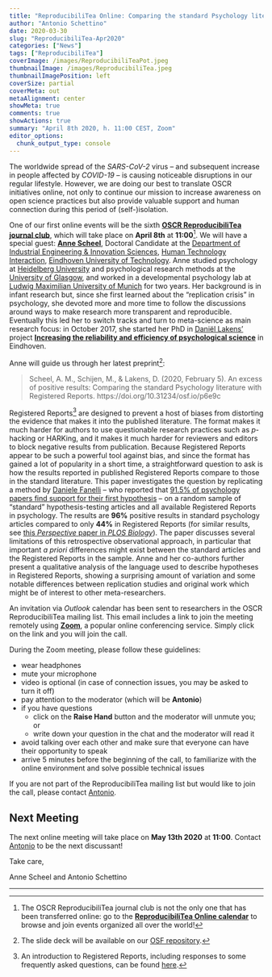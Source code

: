 ```yaml
---
title: "ReproducibiliTea Online: Comparing the standard Psychology literature with Registered Reports"
author: "Antonio Schettino"
date: 2020-03-30
slug: "ReproducibiliTea-Apr2020"
categories: ["News"]
tags: ["ReproducibiliTea"]
coverImage: /images/ReproducibiliTeaPot.jpeg
thumbnailImage: /images/ReproducibiliTea.jpeg
thumbnailImagePosition: left
coverSize: partial
coverMeta: out
metaAlignment: center
showMeta: true
comments: true
showActions: true
summary: "April 8th 2020, h. 11:00 CEST, Zoom"
editor_options: 
  chunk_output_type: console
---
```


The worldwide spread of the *SARS-CoV-2* virus -- and subsequent increase in people affected by *COVID-19* -- is causing noticeable disruptions in our regular lifestyle. However, we are doing our best to translate OSCR initiatives online, not only to continue our mission to increase awareness on open science practices but also provide valuable support and human connection during this period of (self-)isolation.

One of our first online events will be the sixth [**OSCR ReproducibiliTea journal club**](https://www.openscience-rotterdam.com/2019/10/announcement-reproducibilitea/), which will take place on **April 8th** at **11:00**[^1]. We will have a special guest: [**Anne Scheel**](https://research.tue.nl/en/persons/anne-m-scheel), Doctoral Candidate at the [Department of Industrial Engineering & Innovation Sciences](https://research.tue.nl/en/organisations/department-of-industrial-engineering-innovation-sciences), [Human Technology Interaction](https://research.tue.nl/en/organisations/human-technology-interaction), [Eindhoven University of Technology](https://research.tue.nl/en/). Anne studied psychology at [Heidelberg University](https://www.uni-heidelberg.de/en) and psychological research methods at the [University of Glasgow](https://www.gla.ac.uk/), and worked in a developmental psychology lab at [Ludwig Maximilian University of Munich](https://www.en.uni-muenchen.de/index.html) for two years. Her background is in infant research but, since she first learned about the "replication crisis" in psychology, she devoted more and more time to follow the discussions around ways to make research more transparent and reproducible. Eventually this led her to switch tracks and turn to meta-science as main research focus: in October 2017, she started her PhD in [Daniël Lakens’](https://www.tue.nl/en/research/researchers/daniel-lakens/) project [**Increasing the reliability and efficiency of psychological science**](https://www.tue.nl/en/research/research-groups/human-technology-interaction/projects/improving-the-reliability-and-efficiency-of-psychological-science/) in Eindhoven.

Anne will guide us through her latest preprint[^2]: 

> Scheel, A. M., Schijen, M., & Lakens, D. (2020, February 5). An excess of positive results: Comparing the standard Psychology literature with Registered Reports. https://doi.org/10.31234/osf.io/p6e9c

Registered Reports[^3] are designed to prevent a host of biases from distorting the evidence that makes it into the published literature. The format makes it much harder for authors to use questionable research practices such as *p*-hacking or HARKing, and it makes it much harder for reviewers and editors to block negative results from publication. Because Registered Reports appear to be such a powerful tool against bias, and since the format has gained a lot of popularity in a short time, a straightforward question to ask is how the results reported in published Registered Reports compare to those in the standard literature. This paper investigates the question by replicating a method by [Daniele Fanelli](http://danielefanelli.com/aboutMe.html) -- who reported that [91.5% of psychology papers find support for their first hypothesis](https://doi.org/10.1371/journal.pone.0010068) -- on a random sample of "standard" hypothesis-testing articles and all available Registered Reports in psychology. The results are **96%** positive results in standard psychology articles compared to only **44%** in Registered Reports (for similar results, see [this *Perspective* paper in *PLOS Biology*](https://doi.org/10.1371/journal.pbio.3000246)). The paper discusses several limitations of this retrospective observational approach, in particular that important *a priori* differences might exist between the standard articles and the Registered Reports in the sample. Anne and her co-authors further present a qualitative analysis of the language used to describe hypotheses in Registered Reports, showing a surprising amount of variation and some notable differences between replication studies and original work which might be of interest to other meta-researchers.

An invitation via *Outlook* calendar has been sent to researchers in the OSCR ReproducibiliTea mailing list. This email includes a link to join the meeting remotely using [**Zoom**](https://zoom.us/), a popular online conferencing service. Simply click on the link and you will join the call. 

During the Zoom meeting, please follow these guidelines:

* wear headphones
* mute your microphone
* video is optional (in case of connection issues, you may be asked to turn it off)
* pay attention to the moderator (which will be **Antonio**)
* if you have questions
  - click on the **Raise Hand** button and the moderator will unmute you; or
  - write down your question in the chat and the moderator will read it
* avoid talking over each other and make sure that everyone can have their opportunity to speak
* arrive 5 minutes before the beginning of the call, to familiarize with the online environment and solve possible technical issues

If you are not part of the ReproducibiliTea mailing list but would like to join the call, please contact [Antonio](mailto:schettino@eur.nl).

## Next Meeting

The next online meeting will take place on **May 13th 2020** at **11:00**. Contact [Antonio](mailto:schettino@eur.nl) to be the next discussant!

Take care,

Anne Scheel and Antonio Schettino

***

[^1]: The OSCR ReproducibiliTea journal club is not the only one that has been transferred online: go to the [**ReproducibiliTea Online calendar**](https://reproducibilitea.netlify.com/calendar) to browse and join events organized all over the world!
[^2]: The slide deck will be available on our [OSF repository](https://osf.io/yk9pf/).
[^3]: An introduction to Registered Reports, including responses to some frequently asked questions, can be found [here](https://doi.org/10.3934/Neuroscience.2014.1.4).


